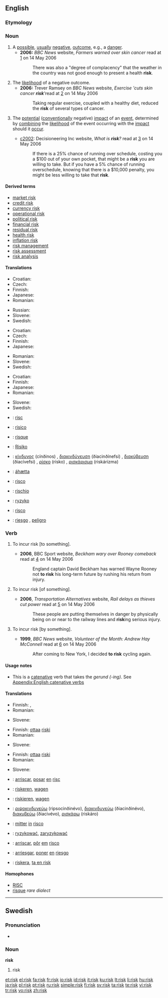 {{wikipedia}}
==English==

===Etymology===
{{rfe}}

===Noun===
{{en-noun}}

# A [[possible]], [[usually]] [[negative]], [[outcome]], e.g., a [[danger]].
#* '''2006:''' ''BBC News'' website, ''Farmers warned over skin cancer'' read at [http://news.bbc.co.uk/1/hi/northern_ireland/4764525.stm] on 14 May 2006
#*: There was also a "degree of complacency" that the weather in the country was not good enough to present a health '''risk'''.
# The [[likelihood]] of a negative outcome.
#* '''2006:''' Trever Ramsey on ''BBC News'' website, ''Exercise 'cuts skin cancer '''risk'''' ''read at [http://news.bbc.co.uk/1/hi/health/4764535.stm] on 14 May 2006
#*: Taking regular exercise, coupled with a healthy diet, reduced the '''risk''' of several types of cancer.
# {{italbrac|Formal use in business, engineering, etc.}} The [[potential]] ([[conventionally]] negative) [[impact]] of an [[event]], determined by [[combining]] the [[likelihood]] of the event occurring with the [[impact]] should it [[occur]].
#* [[c2002]]: Decisioneering Inc website, ''What is '''risk'''?'' read at [http://www.decisioneering.com/risk-analysis.html] on 14 May 2006
#*: If there is a 25% chance of running over schedule, costing you a $100 out of your own pocket, that might be a '''risk''' you are willing to take. But if you have a 5% chance of running overschedule, knowing that there is a $10,000 penalty, you might be less willing to take that '''risk'''.

====Derived terms====
* [[market risk]]
* [[credit risk]]
* [[currency risk]]
* [[operational risk]]
* [[political risk]]
* [[financial risk]]
* [[residual risk]]
* [[health risk]]
* [[inflation risk]]
* [[risk management]]
* [[risk assessment]]
* [[risk analysis]]

====Translations====
{{trans-top|possible, usually negative, outcome}}
* Croatian: {{t|hr|rizik|alt=rìzik|m}}
* Czech: {{t-|cs|riziko|n}}
* Finnish: {{t+|fi|riski}}
* Japanese: {{t+|ja|リスク|tr=risuku|sc=Jpan}}
* Romanian: {{t-|ro|risc|n}}
{{trans-mid}}
* Russian: {{t+|ru|риск|m|sc=Cyrl}}
* Slovene: {{t+|sl|tveganje|n}}
* Swedish: {{t+|sv|risk|c}}
{{trans-bottom}}

{{trans-top|likelihood of a negative outcome}}
* Croatian: {{t|hr|rizik|alt=rìzik|m}}
* Czech: {{t-|cs|riziko|n}}
* Finnish: {{t+|fi|riski}}
* Japanese: {{t+|ja|リスク|tr=risuku|sc=Jpan}}
{{trans-mid}}
* Romanian: {{t-|ro|risc|n}}
* Slovene: {{t+|sl|tveganje|n}}
* Swedish: {{t+|sv|risk|c}}
{{trans-bottom}}

{{trans-top|potential (conventionally negative) impact of an event}}
* Croatian: {{t|hr|rizik|alt=rìzik|m}}
* Finnish: {{t+|fi|riski}}
* Japanese: {{t+|ja|リスク|tr=risuku|sc=Jpan}}
* Romanian: {{t-|ro|risc|n}}
{{trans-mid}}
* Slovene: {{t+|sl|tveganje|n}}
* Swedish: {{t+|sv|risk|c}}
{{trans-bottom}}

{{checktrans-top}}
* {{ttbc|Catalan}}: [[risc]] {{m}}
* {{ttbc|Dutch}}: [[risico]] {{n}}
* {{ttbc|French}}: [[risque]] {{m}}
* {{ttbc|German}}: [[Risiko]] {{n}}
* {{ttbc|Greek}}: [[κίνδυνος]] (cínðinos) {{m}}, [[διακινδύνευση]] (ðiacinðínefsi) {{f}}, [[διακύβευση]] (ðiacívefsi) {{f}}, [[ρίσκο]] (rísko) {{n}}, [[ρισκάρισμα]] (riskárizma) {{n}}
{{trans-mid}}
* {{ttbc|Icelandic}}: [[áhætta]] {{f}}
* {{ttbc|Interlingua}}: [[risco]]
* {{ttbc|Italian}}: [[rischio]] {{m}}
* {{ttbc|Polish}}: [[ryzyko]] {{n}}
* {{ttbc|Portuguese}}: [[risco]] {{m}}
* {{ttbc|Spanish}}: [[riesgo]] {{m}}, [[peligro]] {{m}}
{{trans-bottom}}

===Verb===
{{en-verb|risks|risking|risked}}

# {{transitive}} To incur risk [to something].
#* '''2006''', BBC Sport website, ''Beckham wary over Rooney comeback'' read at [http://news.bbc.co.uk/sport1/hi/football/world_cup_2006/teams/england/4769433.stm] on 14 May 2006
#*: England captain David Beckham has warned Wayne Rooney not '''to risk''' his long-term future by rushing his return from injury.
# {{transitive}} To incur risk [of something].
#* '''2006''', ''Transportation Alternatives'' website, ''Rail delays as thieves cut power'' read at [http://news.bbc.co.uk/1/hi/england/merseyside/4972476.stm] on 14 May 2006
#*: These people are putting themselves in danger by physically being on or near to the railway lines and '''risk'''ing serious injury.
# {{transitive}} To incur risk [by something].
#* '''1999''', ''BBC News'' website, ''Volunteer of the Month: Andrew Hay McConnell'' read at [http://www.transalt.org/press/magazine/994Summer/12volunteer.html] on 14 May 2006
#*: After coming to New York, I decided '''to risk''' cycling again.

====Usage notes====
* This is a [[catenative]] verb that takes the ''gerund (-ing)''. See [[Appendix:English catenative verbs]]

====Translations====
{{trans-top|to incur risk to something}}
* Finnish: {{t-|fi|vaarantaa}}, {{t-|fi|riskeerata}}
* Romanian: {{t+|ro|risca}}
{{trans-mid}}
* Slovene: {{t+|sl|tvegati}}
{{trans-bottom}}

{{trans-top|to incur risk of something}}
* Finnish: [[ottaa]] [[riski]]
* Romanian: {{t+|ro|risca}}
{{trans-mid}}
* Slovene: {{t+|sl|tvegati}}
{{trans-bottom}}

{{trans-top|to incur risk by something}}
* Finnish: [[ottaa]] [[riski]]
* Romanian: {{t+|ro|risca}}
{{trans-mid}}
* Slovene: {{t+|sl|tvegati}}
{{trans-bottom}}

{{checktrans-top}}
* {{ttbc|Catalan}}: [[arriscar]], [[posar]] [[en]] [[risc]]
* {{ttbc|Dutch}}: [[riskeren]], [[wagen]]
* {{ttbc|German}}: [[riskieren]], [[wagen]]
* {{ttbc|Greek}}: [[ριψοκινδυνεύω]] (ripsocinðinévo), [[διακινδυνεύω]] (ðiacinðinévo), [[διακυβεύω]] (ðiacivévo), [[ρισκάρω]] (riskáro)
* {{ttbc|Interlingua}}: [[mitter]] [[in]] [[risco]]
{{trans-mid}}
* {{ttbc|Polish}}: [[ryzykować]], [[zaryzykować]]
* {{ttbc|Portuguese}}: [[arriscar]], [[pôr]] [[em]] [[risco]]
* {{ttbc|Spanish}}: [[arriesgar]], [[poner]] [[en]] [[riesgo]]
* {{ttbc|Swedish}}: [[riskera]], [[ta en risk]]
{{trans-bottom}}

====Homophones====
* [[RISC]]
* [[risque]] ''rare dialect''

----

==Swedish==

===Pronunciation===
* {{audio|Sv-risk.ogg|audio}}

===Noun===
{{sv-noun-reg-er}}
'''risk''' {{c}}

# risk

[[et:risk]]
[[el:risk]]
[[fa:risk]]
[[fr:risk]]
[[io:risk]]
[[id:risk]]
[[it:risk]]
[[ku:risk]]
[[lt:risk]]
[[li:risk]]
[[hu:risk]]
[[ja:risk]]
[[pl:risk]]
[[pt:risk]]
[[ru:risk]]
[[simple:risk]]
[[fi:risk]]
[[sv:risk]]
[[ta:risk]]
[[te:risk]]
[[vi:risk]]
[[tr:risk]]
[[vo:risk]]
[[zh:risk]]